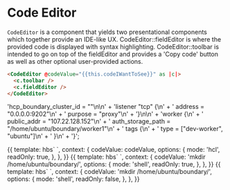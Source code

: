 
<Meta title="Rose|Code Editor" component="CodeEditor" />

# Code Editor

`CodeEditor` is a component that yields two presentational components which together provide an IDE-like UX.
CodeEditor::fieldEditor is where the provided code is displayed with syntax highlighting.
CodeEditor::toolbar is intended to go on top of the fieldEditor and provides a 'Copy code' button as well as other optional user-provided actions.

```html
<CodeEditor @codeValue="{{this.codeIWantToSee}}" as |c|>
  <c.toolbar />
  <c.fieldEditor />
</CodeEditor>
```

<!-- mdx seems to not be able to handle template literals -->

  'hcp_boundary_cluster_id = "<cluster-id>"\n\n' +
  'listener "tcp" {\n' +
  '   address = "0.0.0.0:9202"\n' +
  '   purpose = "proxy"\n' +
  '}\n\n' +
  'worker {\n' +
  '   public_addr = "107.22.128.152"\n' +
  '   auth_storage_path = "/home/ubuntu/boundary/worker1"\n' +
  '   tags {\n' +
  '      type = ["dev-worker", "ubuntu"]\n' +
  '   }\n' +
  '}';

<Preview>
  <Story name="Readonly">
    {{
      template: hbs`
      <Rose::CodeEditor @codeValue={{codeValue}} as |c|>
        <c.toolbar />
        <c.fieldEditor @options={{options}} />
      </Rose::CodeEditor>`,
      context: {
        codeValue: codeValue,
        options: {
          mode: 'hcl',
          readOnly: true,
        },
      },
    }}
  </Story>
</Preview>

<Preview>
  <Story name="CodeEditorShell">
    {{
      template: hbs`
      <Rose::CodeEditor @codeValue={{codeValue}} as |c|>
        <c.toolbar />
        <c.fieldEditor @classNames='rose-autosize' @options={{options}} />
      </Rose::CodeEditor>`,
      context: {
        codeValue: 'mkdir /home/ubuntu/boundary/',
        options: {
          mode: 'shell',
          readOnly: true,
        },
      },
    }}
  </Story>
</Preview>

<Preview>
  <Story name="CodeEditorShellEditable">
    {{
      template: hbs`
      <Rose::CodeEditor @codeValue={{codeValue}} as |c|>
        <c.toolbar />
        <c.fieldEditor @classNames='autosize' @options={{options}} />
      </Rose::CodeEditor>`,
      context: {
        codeValue: 'mkdir /home/ubuntu/boundary/',
        options: {
          mode: 'shell',
          readOnly: false,
        },
      },
    }}
  </Story>
</Preview>
